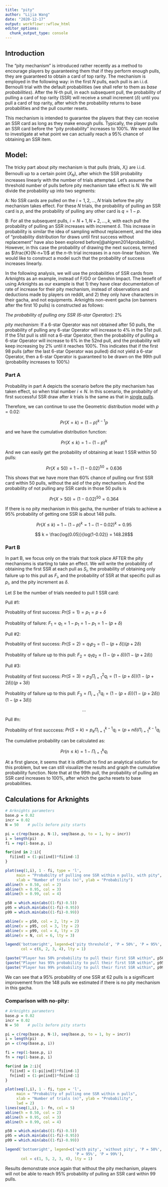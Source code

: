 ```yaml
---
title: "pity"
author: "Lijia Wang"
date: "2020-12-17"
output: workflowr::wflow_html
editor_options:
  chunk_output_type: console
---
```


## Introduction

The "pity mechanism" is introduced rather recently as a method to encourage players by guaranteeing them that if they perform enough pulls, they are guaranteed to obtain a card of top rarity. The mechanism is employed in the following way: in the first $N$ pulls, each pull is an i.i.d. Bernoulli trial with the default probabilities (we shall refer to them as *base probabilities*). After the *N*-th pull, in each subsequent pull, the probability of pulling a card of top rarity (SSR) will receive a small increment ($\delta$) until you pull a card of top rarity, after which the probability returns to base probabilities and the pull counter resets. 

This mechanism is intended to guarantee the players that they can receive an SSR card as long as they make enough pulls. Typically, the player pulls an SSR card before the "pity probability" increases to 100%. We would like to investigate at what point we can actually reach a 95% chance of obtaining an SSR item. 

## Model: 

The tricky part about pity mechanism is that pulls (trials, $X_i$) are i.i.d. Bernoulli up to a certain point ($X_N$), after which the SSR probability increases linearly with the number of trials attempted. Let's assume the threshold number of pulls before pity mechanism take effect is $N$. We will divide the probability up into two segments: 

A: No SSR cards are pulled on the $i = 1, 2, \dots, N$ trials before the pity mechanism takes effect. For these $N$ trials, the probability of pulling an SSR card is $p$, and the probability of pulling any other card is $q = 1-p$. 

B: For all the subsequent pulls, $i = N+1, N+2, \dots, k$, with each pull the probability of pulling an SSR increases with increment $\delta$. This increase in probability is similar the idea of sampling without replacement, and the idea of "probability distribution for draws until first success without replacement" have also been explored before[@ahlgren2014probability]. However, in this case the probability of drawing the next success, termed as $\frac{K}{N-n+1}$ at the $n$-th trial increases in a non-linear fashion. We would like to construct a model such that the probability of success increases linearly.

In the following analysis, we will use the probabilities of SSR cards from Arknights as an example, instead of F/GO or Genshin Impact. The benefit of using Arknights as our example is that 1) they have clear documentation of rate of increase for their pity mechanism, instead of observations and deductions made by players on reddit, and 2) they only have characters in their gacha, and not equipments. Arknights non-event gacha (on banners after the first 10 pulls) is constructed as follows:

*The probability of pulling any SSR (6-star Operator)*: 2%

*pity mechanism*: If a 6-star Operator was not obtained after 50 pulls, the probability of pulling any 6-star Operator will increase to 4% in the 51st pull. If the 51st pull is still not a 6-star Operator, then the probability of pulling a 6-star Operator will increase to 6% in the 52nd pull, and the probability will keep increasing by 2% until it reaches 100%. This indicates that if the first 98 pulls (after the last 6-star Operator was pulled) did not yield a 6-star Operator, then a 6-star Operator is guaranteed to be drawn on the 99th pull (probability increases to 100%)

### Part A

Probability in part A depicts the scenario before the pity mechanism has taken effect, so when trial number $i \leq N$. In this scenario, the probabilty of first successful SSR draw after $k$ trials is the same as that in [single pulls](gacha.html). 

Therefore, we can continue to use the Geometric distribution model with $p=0.02$: 

$$ Pr(X=k) = (1-p)^{k-1}p$$

and we have the cumulative distribution function: 

$$ Pr(X\leq k) = 1-(1-p)^k $$

And we can easily get the probability of obtaining at least 1 SSR within 50 pulls: 

$$ Pr(X\leq 50) = 1-(1-0.02)^{50} = 0.636 $$

This shows that we have more than 60% chance of pulling our first SSR card within 50 pulls, without the aid of the pity mechanism. And the probability of not pulling any SSR cards in those 50 pulls is 

$$ Pr(X > 50) = (1-0.02)^{50} = 0.364 $$

If there is no pity mechanism in this gacha, the number of trials to achieve a 95% probability of getting one SSR is about 148 pulls. 

$$ Pr(X\leq k) = 1-(1-p)^k  = 1-(1-0.02)^k = 0.95$$

$$ k = \frac{log(0.05)}{log(1-0.02)} = 148.28$$

### Part B

In part B, we focus only on the trials that took place AFTER the pity mechanisms is starting to take an effect. We will write the probability of obtaining the first SSR at each pull as $S_i$, the probability of obtaining only failure up to this pull as $F_i$, and the probability of SSR at that specific pull as $p_i$, and the pity increment as $\delta$. 

Let $S$ be the number of trials needed to pull 1 SSR card: 

Pull #1: 

Probablity of first success: $Pr(S = 1) = p_1 =  p + \delta$

Probablity of failure: $F_1 = q_1 = 1-p_1 = 1-p_1 = 1-(p+\delta)$


Pull #2: 

Probablity of first success: $Pr(S = 2) = q_1p_2 = (1-(p+\delta))(p+2\delta)$

Probablity of failure up to this pull: $F_2 = q_1q_2 = (1-(p+\delta))(1-(p+2\delta))$

Pull #3: 

Probablity of first success: $Pr(S = 3) = p_3\Pi_{i=1}^{2}q_i = (1-(p+\delta))(1-(p+2\delta))(p+3\delta)$

Probablity of failure up to this pull: $F_3 = \Pi_{i=1}^{3}q_i = (1-(p+\delta))(1-(p+2\delta))(1-(p+3\delta))$

$$\dots$$

Pull #n: 

Probability of first succcess: $Pr(S = k) = p_k\Pi_{i=1}^{k-1}q_i = (p+n\delta)\Pi_{i=1}^{k-1}q_i$

The cumulative probability can be calculated as: 

$$Pr(n\leq k) = 1-\Pi_{i=1}^{k}q_i$$

At a first glance, it seems that it is difficult to find an analytical solution for this problem, but we can still visualize the results and graph the cumulative probability function. Note that at the 99th pull, the probability of pulling an SSR card increases to 100%, after which the gacha resets to base probabilities. 

## Calculations for Arknights

```r
# Arknights parameters
base.p = 0.02
incr = 0.02
N = 50    # pulls before pity starts

pi = c(rep(base.p, N-1), seq(base.p, to = 1, by = incr))
i = length(pi)
fi = rep(1-base.p, i)

for(ind in 2:i){
  fi[ind] = (1-pi[ind])*fi[ind-1]
}

plot(seq(1,i), 1 - fi, type = 'l', 
     main = "Probabilty of pulling one SSR within n pulls, with pity", 
     xlab = "Number of trials (n)", ylab = "Probability")
abline(h = 0.50, col = 2)
abline(h = 0.95, col = 3)
abline(h = 0.99, col = 4)

p50 = which.min(abs((1-fi)-0.5))
p95 = which.min(abs((1-fi)-0.95))
p99 = which.min(abs((1-fi)-0.99))

abline(v = p50, col = 2, lty = 2)
abline(v = p95, col = 3, lty = 2)
abline(v = p99, col = 4, lty = 2)
abline(v = N, col = 6, lty = 3)

legend('bottomright', legend=c('pity threshold', 'P = 50%', 'P = 95%', 'P = 99%'), 
       col = c(6, 2, 3, 4), lty = 1)

(paste("Player has 50% probability to pull their first SSR within", p50, "pulls."))
(paste("Player has 95% probability to pull their first SSR within", p95, "pulls."))
(paste("Player has 99% probability to pull their first SSR within", p99, "pulls."))
```

We can see that a 95% probability of one SSR at 62 pulls is a significant improvement from the 148 pulls we estimated if there is no pity mechanism in this gacha. 

### Comparison with no-pity: 

```r
# Arknights parameters
base.p = 0.02
incr = 0.02
N = 50    # pulls before pity starts

pi = c(rep(base.p, N-1), seq(base.p, to = 1, by = incr))
i = length(pi)
pn = c(rep(base.p, i))

fi = rep(1-base.p, i)
fn = rep(1-base.p, i)

for(ind in 2:i){
  fi[ind] = (1-pi[ind])*fi[ind-1]
  fn[ind] = (1-pn[ind])*fn[ind-1]
}

plot(seq(1,i), 1 - fi, type = 'l', 
     main = "Probabilty of pulling one SSR within n pulls", 
     xlab = "Number of trials (n)", ylab = "Probability", 
     lwd = 2)
lines(seq(1,i), 1- fn, col = 5)
abline(h = 0.50, col = 2)
abline(h = 0.95, col = 3)
abline(h = 0.99, col = 4)

p50 = which.min(abs((1-fi)-0.5))
p95 = which.min(abs((1-fi)-0.95))
p99 = which.min(abs((1-fi)-0.99))

legend('bottomright', legend=c('with pity', 'without pity', 'P = 50%', 
                               'P = 95%', 'P = 99%'), 
       col = c(1, 5, 2, 3, 4), lty = 1)
```

Results demonstrate once again that without the pity mechanism, players will not be able to reach 95% probability of pulling an SSR card within 99 pulls. 

